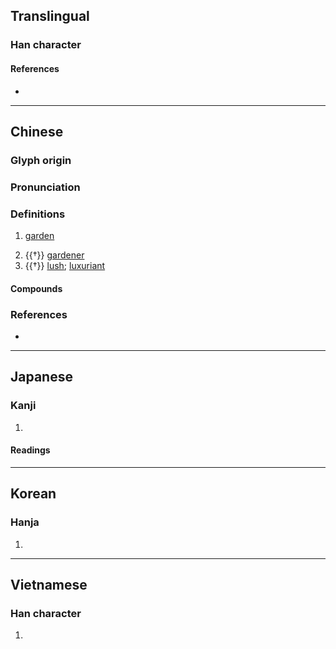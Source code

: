 {{character info}}
==Translingual==

===Han character===
{{Han char|rn=31|rad=囗|as=07|sn=10|four=60227|canj=WIJB|ids=⿴囗甫}}

====References====
* {{Han ref|kx=0218.210|dkj=04774|dj=0446.220|hdz=10718.150|uh=5703|ud=22275|bh=AE45|bd=44613}}

----

==Chinese==
{{zh-forms}}

===Glyph origin===
{{Han etym}}

===Pronunciation===
{{zh-pron
|m=pǔ
|c=pou2,bou2
|mn=phó͘
|w=2pu
|mc=y
|oc=y
|cat=n,a
}}

===Definitions===
{{zh-hanzi}}

# {{lb|zh|literally|and|figuratively}} [[garden]]
# {{†}} [[gardener]]
# {{†}} [[lush]]; [[luxuriant]]

====Compounds====
{{zh-der|圃事|圃師|圃畦|園圃|場圃|懸圃|抱甕灌圃|玄圃|玄圃積玉|瑤圃|縣圃|老圃|花圃|苗圃|茗圃|菜圃|蔬圃|蘭圃|辯圃學林|農圃}}

===References===
* {{R:yue:Hanzi}}

----

==Japanese==

===Kanji===
{{ja-kanji|grade=|rs=囗07}}

# {{rfdef|ja|sort=囗07}}

====Readings====
{{ja-readings
|on=ほ
|kun=はたけ-
}}

----

==Korean==

===Hanja===
{{ko-hanja|hangeul=포|rv=po|mr=p'o}}

# {{rfdef|ko|sort=囗07}}

----

==Vietnamese==

===Han character===
{{vi-hantu|[[bo]]|rs=囗07}}

# {{rfdef|vi|sort=囗07}}